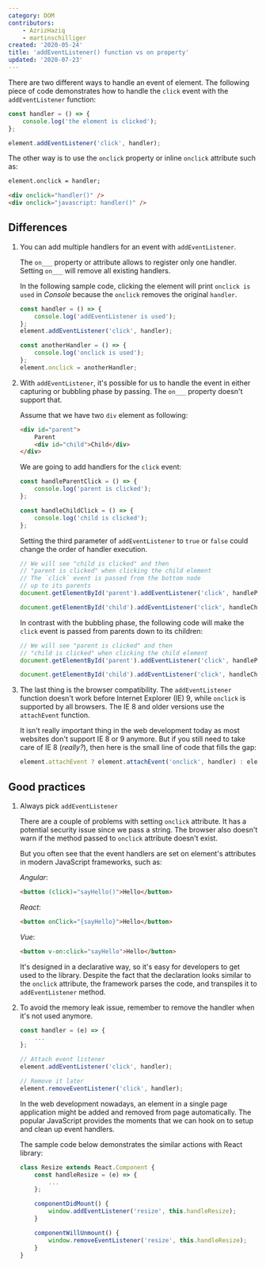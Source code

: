 ```yaml
---
category: DOM
contributors:
    - AzrizHaziq
    - martinschilliger
created: '2020-05-24'
title: 'addEventListener() function vs on property'
updated: '2020-07-23'
---
```


There are two different ways to handle an event of element. The following piece of code demonstrates how to handle the `click` event with the `addEventListener` function:

```js
const handler = () => {
    console.log('the element is clicked');
};

element.addEventListener('click', handler);
```

The other way is to use the `onclick` property or inline `onclick` attribute such as:

```html
element.onclick = handler;

<div onclick="handler()" />
<div onclick="javascript: handler()" />
```

## Differences

1. You can add multiple handlers for an event with `addEventListener`.

    The `on___` property or attribute allows to register only one handler. Setting `on___` will remove all existing handlers.

    In the following sample code, clicking the element will print `onclick is used` in _Console_ because the `onclick` removes the original `handler`.

    ```js
    const handler = () => {
        console.log('addEventListener is used');
    };
    element.addEventListener('click', handler);

    const anotherHandler = () => {
        console.log('onclick is used');
    };
    element.onclick = anotherHandler;
    ```

2. With `addEventListener`, it's possible for us to handle the event in either capturing or bubbling phase by passing.
   The `on___` property doesn't support that.

    Assume that we have two `div` element as following:

    ```html
    <div id="parent">
        Parent
        <div id="child">Child</div>
    </div>
    ```

    We are going to add handlers for the `click` event:

    ```js
    const handleParentClick = () => {
        console.log('parent is clicked');
    };

    const handleChildClick = () => {
        console.log('child is clicked');
    };
    ```

    Setting the third parameter of `addEventListener` to `true` or `false` could change the order of handler execution.

    ```js
    // We will see "child is clicked" and then
    // "parent is clicked" when clicking the child element
    // The `click` event is passed from the bottom node
    // up to its parents
    document.getElementById('parent').addEventListener('click', handleParentClick, false);

    document.getElementById('child').addEventListener('click', handleChildClick, false);
    ```

    In contrast with the bubbling phase, the following code will make the `click` event is passed from parents down to its children:

    ```js
    // We will see "parent is clicked" and then
    // "child is clicked" when clicking the child element
    document.getElementById('parent').addEventListener('click', handleParentClick, true);

    document.getElementById('child').addEventListener('click', handleChildClick, true);
    ```

3. The last thing is the browser compatibility.
   The `addEventListener` function doesn't work before Internet Explorer (IE) 9, while `onclick` is supported by all browsers.
   The IE 8 and older versions use the `attachEvent` function.

    It isn't really important thing in the web development today as most websites don't support IE 8 or 9 anymore. But if you still need to take care of IE 8 (_really?_), then here is the small line of code that fills the gap:

    ```js
    element.attachEvent ? element.attachEvent('onclick', handler) : element.addEventListener('click', handler);
    ```

## Good practices

1. Always pick `addEventListener`

    There are a couple of problems with setting `onclick` attribute. It has a potential security issue since we pass a string.
    The browser also doesn't warn if the method passed to `onclick` attribute doesn't exist.

    But you often see that the event handlers are set on element's attributes in modern JavaScript frameworks, such as:

    _Angular_:

    ```html
    <button (click)="sayHello()">Hello</button>
    ```

    _React_:

    ```html
    <button onClick="{sayHello}">Hello</button>
    ```

    _Vue_:

    ```html
    <button v-on:click="sayHello">Hello</button>
    ```

    It's designed in a declarative way, so it's easy for developers to get used to the library. Despite the fact that the declaration looks similar to the `onclick` attribute, the framework parses the code, and transpiles it to `addEventListener` method.

2. To avoid the memory leak issue, remember to remove the handler when it's not used anymore.

    ```js
    const handler = (e) => {
        ...
    };

    // Attach event listener
    element.addEventListener('click', handler);

    // Remove it later
    element.removeEventListener('click', handler);
    ```

    In the web development nowadays, an element in a single page application might be added and removed from page automatically.
    The popular JavaScript provides the moments that we can hook on to setup and clean up event handlers.

    The sample code below demonstrates the similar actions with React library:

    ```js
    class Resize extends React.Component {
        const handleResize = (e) => {
            ...
        };

        componentDidMount() {
            window.addEventListener('resize', this.handleResize);
        }

        componentWillUnmount() {
            window.removeEventListener('resize', this.handleResize);
        }
    }
    ```
